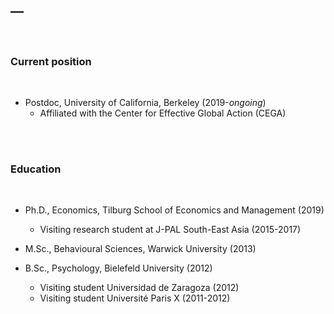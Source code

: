 ---
---

<br>

### Current position

<br>

* Postdoc, University of California, Berkeley (2019-_ongoing_)
  + Affiliated with the Center for Effective Global Action (CEGA)

<br>
<br>

### Education

<br>

* Ph.D., Economics, Tilburg School of Economics and Management (2019)
  + Visiting research student at J-PAL South-East Asia (2015-2017)

* M.Sc., Behavioural Sciences, Warwick University (2013)

* B.Sc., Psychology, Bielefeld University (2012)
  + Visiting student Universidad de Zaragoza (2012)
  + Visiting student Université Paris X (2011-2012)